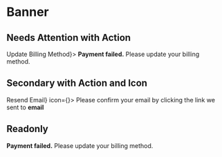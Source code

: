 
<Meta title="Banner" component={Banner} />

# Banner

## Needs Attention with Action

<Canvas>
<Banner action={<Button size="small" color="secondary">Update Billing Method</Button>}>
    <b>Payment failed.</b> Please update your billing method.
</Banner>
</Canvas>

## Secondary with Action and Icon

<Canvas>
<Banner type="secondary" action={<Button size="small" color="primary" outline>Resend Email</Button>} icon={<Icon />}>
    Please confirm your email by clicking the link we sent to <b>email</b>
</Banner>
</Canvas>

## Readonly

<Canvas>
<Banner type="readonly">
    <b>Payment failed.</b> Please update your billing method.
</Banner>
</Canvas>